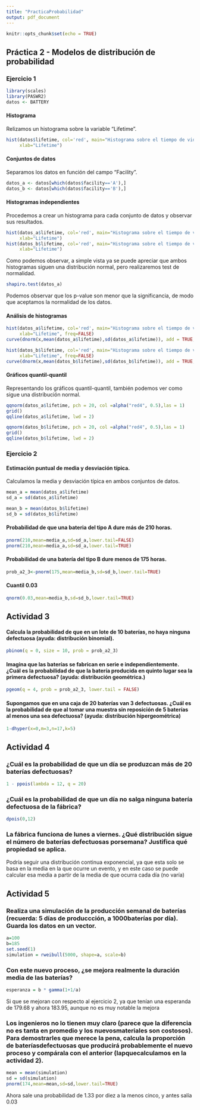 ```yaml
---
title: "PracticaProbabilidad"
output: pdf_document
---
```


```r
knitr::opts_chunk$set(echo = TRUE)
```

## Práctica 2 - Modelos de distribución de probabilidad

### Ejercicio 1

```r
library(scales)
library(PASWR2)
datos <- BATTERY
```

#### Histograma
Relizamos un histograma sobre la variable "Lifetime".

```r
hist(datos$lifetime, col='red', main="Histograma sobre el tiempo de vida de las baterias", 
     xlab="Lifetime")
```

#### Conjuntos de datos
Separamos los datos en función del campo "Facility".

```r
datos_a <- datos[which(datos$facility=='A'),]
datos_b <- datos[which(datos$facility=='B'),]
```


#### Histogramas independientes

Procedemos a crear un histograma para cada conjunto de datos y observar sus resultados.

```r
hist(datos_a$lifetime, col='red', main="Histograma sobre el tiempo de vida de las baterias A", 
     xlab="Lifetime")
hist(datos_b$lifetime, col='red', main="Histograma sobre el tiempo de vida de las baterias B",
     xlab="Lifetime")
```

Como podemos observar, a simple vista ya se puede apreciar que ambos histogramas siguen una distribución normal, pero realizaremos test de normalidad.

```r
shapiro.test(datos_a)
```
<!--ad.test(datos_a)
jb.norm.test(datos_a)
hegazy1.norm.test(datos_a, nrepl=20000)

shapiro.test(datos_b)
ad.test(datos_b)
jb.norm.test(datos_b)
hegazy1.norm.test(datos_b, nrepl=20000)

```<!-->

Podemos observar que los p-value son menor que la significancia, de modo que aceptamos la normalidad de los datos.

#### Análisis de histogramas


```r
hist(datos_a$lifetime, col='red', main="Histograma sobre el tiempo de vida de las baterias A", 
     xlab="Lifetime", freq=FALSE)
curve(dnorm(x,mean(datos_a$lifetime),sd(datos_a$lifetime)), add = TRUE, lwd = 2, lty = 2)
```




```r
hist(datos_b$lifetime, col='red', main="Histograma sobre el tiempo de vida de las baterias B", 
     xlab="Lifetime", freq=FALSE)
curve(dnorm(x,mean(datos_b$lifetime),sd(datos_b$lifetime)), add = TRUE, lwd = 2, lty = 2)
```


#### Gráficos quantil-quantil

Representando los gráficos quantil-quantil, también podemos ver como sigue una distribución normal.


```r
qqnorm(datos_a$lifetime, pch = 20, col =alpha("red4", 0.5),las = 1)
grid()
qqline(datos_a$lifetime, lwd = 2)
```

```r
qqnorm(datos_b$lifetime, pch = 20, col =alpha("red4", 0.5),las = 1)
grid()
qqline(datos_b$lifetime, lwd = 2)
```




### Ejercicio 2

#### Estimación puntual de media y desviación típica.

Calculamos la media y desviación típica en ambos conjuntos de datos.

```r
mean_a = mean(datos_a$lifetime)
sd_a = sd(datos_a$lifetime)
```


```r
mean_b = mean(datos_b$lifetime)
sd_b = sd(datos_b$lifetime)
```


#### Probabilidad de que una bateria del tipo A dure más de 210 horas.

```r

pnorm(210,mean=media_a,sd=sd_a,lower.tail=FALSE)
pnorm(210,mean=media_a,sd=sd_a,lower.tail=TRUE)

```

#### Probabilidad de una batería del tipo B dure menos de 175 horas.

```r
prob_a2_3<-pnorm(175,mean=media_b,sd=sd_b,lower.tail=TRUE)
```

#### Cuantil 0.03

```r
qnorm(0.03,mean=media_b,sd=sd_b,lower.tail=TRUE)
```




## Actividad 3

#### Calcula la probabilidad de que en un lote de 10 baterías, no haya ninguna defectuosa (ayuda: distribución binomial).

```r
pbinom(q = 0, size = 10, prob = prob_a2_3)
```
#### Imagina que las baterías se fabrican en serie e independientemente. ¿Cuál es la probabilidad de que la batería producida en quinto lugar sea la primera defectuosa? (ayuda: distribución geométrica.)

```r
pgeom(q = 4, prob = prob_a2_3, lower.tail = FALSE)
```

#### Supongamos que en una caja de 20 baterías van 3 defectuosas. ¿Cuál es la probabilidad de que al tomar una muestra sin reposición de 5 baterías al menos una sea defectuosa? (ayuda: distribución hipergeométrica)

```r
1-dhyper(x=0,m=3,n=17,k=5)
```
## Actividad 4

### ¿Cuál es la probabilidad de que un día se produzcan más de 20 baterías defectuosas?
```r
1 - ppois(lambda = 12, q = 20)
```

### ¿Cuál es la probabilidad de que un día no salga ninguna batería defectuosa de la fábrica?
```r
dpois(0,12)
```

### La fábrica funciona de lunes a viernes. ¿Qué distribución sigue el número de baterías defectuosas porsemana? Justifica qué propiedad se aplica.

Podría seguir una distribución continua exponencial, ya que esta solo se basa en la media en la que ocurre un evento, y en este caso se puede calcular esa media a partir de la media de que ocurra cada día (no varía)


## Actividad 5
### Realiza una simulación de la producción semanal de baterías (recuerda: 5 días de produccción, a 1000baterías por día). Guarda los datos en un vector.
```r
a=100
b=185
set.seed(1)
simulation = rweibull(5000, shape=a, scale=b)
```

### Con este nuevo proceso, ¿se mejora realmente la duración media de las baterías?
```r
esperanza = b * gamma(1+1/a)
```
Si que se mejoran con respecto al ejercicio 2, ya que tenían una esperanda de 179.68 y ahora 183.95, aunque no es muy notable la mejora

### Los ingenieros no lo tienen muy claro (parece que la diferencia no es tanta en promedio y los nuevosmateriales son costosos). Para demostrarles que merece la pena, calcula la proporción de bateríasdefectuosas que producirá probablemente el nuevo proceso y compárala con el anterior (lapquecalculamos en la actividad 2).
```r
mean = mean(simulation)
sd = sd(simulation)
pnorm(174,mean=mean,sd=sd,lower.tail=TRUE)
```

Ahora sale una probabilidad de 1.33 por diez a la menos cinco, y antes salía 0.03